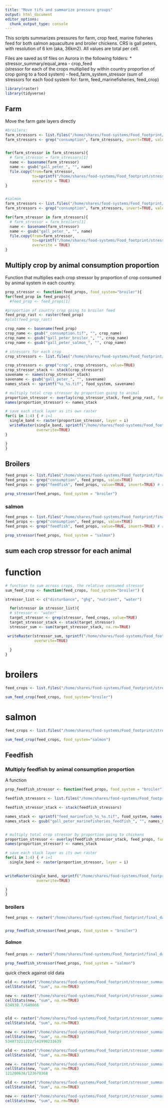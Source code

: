 ```yaml
---
title: "Move tifs and summarize pressure groups"
output: html_document
editor_options: 
  chunk_output_type: console
---
```

This scripts summarizes pressures for farm, crop feed, marine fisheries feed for both salmon aquaculture and broiler chickens. CRS is gall peters, with resolution of 6 km (aka, 36km2). All values are total per cell.

Files are saved as tif files on Aurora in the following folders:
 * stressor_summary/equal_area
    - crop_feed  
    (stressor for each of the crops multiplied by within country proportion of crop going to a food system)
    - feed_farm_system_stressor
    (sum of stressors for each food system for: farm, feed_marinefisheries, feed_crop)
    
```r

library(raster)
library(tidyverse)

```

## Farm
Move the farm gate layers directly

```r

#broilers:
farm_stressors <- list.files("/home/shares/food-systems/Food_footprint/final_data/_tif_equal_area_proj_per_cell", full=TRUE, pattern = "broiler")
farm_stressors <- grep("consumption", farm_stressors, invert=TRUE, value=TRUE)


for(farm_stressor in farm_stressors){
  # farm_stressor = farm_stressors[1]
  name <- basename(farm_stressor)
  name <- gsub("gall_peter_", "", name)
  file.copy(from=farm_stressor, 
            to=sprintf("/home/shares/food-systems/Food_footprint/stressor_summary/equal_area/feed_farm_system_stressor/farm_%s", name),
            overwrite = TRUE)
}


#salmon
farm_stressors <- list.files("/home/shares/food-systems/Food_footprint/final_data/_tif_equal_area_proj_per_cell", full=TRUE, pattern = "salmon")
farm_stressors <- grep("consumption", farm_stressors, invert=TRUE, value=TRUE)

for(farm_stressor in farm_stressors){
  # farm_stressor = farm_broilers[1]
  name <- basename(farm_stressor)
  name <- gsub("gall_peter_", "", name)
  file.copy(from=farm_stressor, 
            to=sprintf("/home/shares/food-systems/Food_footprint/stressor_summary/equal_area/feed_farm_system_stressor/farm_%s", name),
            overwrite = TRUE)
}

```


## Multiply crop by animal consumption proportion

Function that multiplies each crop stressor by proportion of crop consumed by animal system in each country.
```r

prop_stressor <- function(feed_props, food_system="broiler"){
for(feed_prop in feed_props){
  #feed_prop <- feed_props[1]

#proportion of country crop going to broiler feed
feed_prop_rast <- raster(feed_prop)  
#plot(feed_prop_rast)

crop_name <- basename(feed_prop)
crop_name <- gsub("_consumption.tif", "", crop_name)
crop_name <- gsub("gall_peter_broiler_", "", crop_name)
crop_name <- gsub("gall_peter_salmon_", "", crop_name)

# stressors for each crop
crop_stressors <- list.files("/home/shares/food-systems/Food_footprint/final_data/_tif_equal_area_proj_per_cell", full=TRUE, pattern = crop_name)

crop_stressors <- grep("crop", crop_stressors, value=TRUE)
crop_stressor_stack <- stack(crop_stressors)
savename <- names(crop_stressor_stack)
savename <- gsub("gall_peter_", "", savename)
names_stack <- sprintf("%s_%s.tif", food_system, savename)

# multiply total crop stressor by proportion going to animal
proportion_stressor <- overlay(crop_stressor_stack, feed_prop_rast, fun=function(x,y){x*y})
names(proportion_stressor) <- names_stack

# save each stack layer as its own raster
for(i in 1:4) { # i=1
  single_band <- raster(proportion_stressor, layer = i)
  writeRaster(single_band, sprintf("/home/shares/food-systems/Food_footprint/stressor_summary/equal_area/crop_feed/%s", names(single_band)),
              overwrite=TRUE)
}

}
}


```

## Broilers
```r
feed_props <- list.files("/home/shares/food-systems/Food_footprint/final_data/_tif_equal_area_proj_per_km2", full=TRUE, pattern = "broiler")
feed_props <- grep("consumption", feed_props, value=TRUE)
feed_props <- grep("feedfish", feed_props, value=TRUE, invert=TRUE) # remove feed fish

prop_stressor(feed_props, food_system = "broiler")

```

### salmon

```r

feed_props <- list.files("/home/shares/food-systems/Food_footprint/final_data/_tif_equal_area_proj_per_km2", full=TRUE, pattern = "salmon")
feed_props <- grep("consumption", feed_props, value=TRUE)
feed_props <- grep("feedfish", feed_props, value=TRUE, invert=TRUE) # remove feed fish

prop_stressor(feed_props, food_system = "salmon")

```

## sum each crop stressor for each animal
# function
```r

# function to sum across crops, the relative consumed stressor
sum_feed_crop <- function(feed_crops, food_system="broiler") {

stressor_list <- c("disturbance", "ghg", "nutrient", "water")

  for(stressor in stressor_list){
  # stressor <- "water"
  target_stressor <- grep(stressor, feed_crops, value=TRUE)
  target_stressor_stack <- stack(target_stressor)
  stressor_sum <- sum(target_stressor_stack, na.rm=TRUE)

 writeRaster(stressor_sum, sprintf("/home/shares/food-systems/Food_footprint/stressor_summary/equal_area/feed_farm_system_stressor/feed_crop_%s_%s_per_cell.tif", food_system, stressor), 
             overwrite=TRUE)
 
  }
}
```

# broilers
```r

feed_crops <- list.files("/home/shares/food-systems/Food_footprint/stressor_summary/equal_area/crop_feed", pattern="broiler", full=TRUE)

sum_feed_crop(feed_crops, food_system="broiler")

```

# salmon
```r

feed_crops <- list.files("/home/shares/food-systems/Food_footprint/stressor_summary/equal_area/crop_feed", pattern="salmon", full=TRUE)

sum_feed_crop(feed_crops, food_system="salmon")


```

## Feedfish 

### Multiply feedfish by animal consumption proportion

A function

```r

prop_feedfish_stressor <- function(feed_props, food_system = "broiler"){

feedfish_stressors <- list.files("/home/shares/food-systems/Food_footprint/final_data/_tif_equal_area_proj_per_cell", pattern="marinefisheries", full=TRUE)

feedfish_stressor_stack <- stack(feedfish_stressors)

names_stack <- sprintf("feed_marinefish_%s_%s.tif", food_system, names(feedfish_stressor_stack)) 
names_stack <- gsub("gall_peter_marinefisheries_feedfish_", "", names_stack)


# multiply total crop stressor by proportion going to chickens
proportion_stressor <- overlay(feedfish_stressor_stack, feed_props, fun=function(x,y){x*y})
names(proportion_stressor) <- names_stack

# save each stack layer as its own raster
for(i in 1:4) { # i=1
  single_band <- raster(proportion_stressor, layer = i)

  
writeRaster(single_band, sprintf("/home/shares/food-systems/Food_footprint/stressor_summary/equal_area/feed_farm_system_stressor/%s", names(single_band)),
              overwrite=TRUE)

}
}
```

### broilers
```r

feed_props <- raster("/home/shares/food-systems/Food_footprint/final_data/_tif_equal_area_proj_per_km/gall_peter_broiler_feedfish_consumption.tif")


prop_feedfish_stressor(feed_props, food_system = "broiler")

```

##### Salmon
```r
feed_props <- raster("/home/shares/food-systems/Food_footprint/final_data/_tif_equal_area_proj_per_km/gall_peter_salmon_feedfish_consumption.tif")

prop_feedfish_stressor(feed_props, food_system = "salmon")

```

quick check against old data
```r

old <- raster("/home/shares/food-systems/Food_footprint/stressor_summary/feed_farm_system_stressor/raw/feed_marinefish_salmon_ghg.tif")
cellStats(old, "sum", na.rm=TRUE)

new <- raster("/home/shares/food-systems/Food_footprint/stressor_summary_new/feed_farm_system_stressor/feed_marinefish_salmon_ghg_per_cell.tif")
cellStats(new, "sum", na.rm=TRUE)
634938.7/640666


old <- raster("/home/shares/food-systems/Food_footprint/stressor_summary/feed_farm_system_stressor/raw/feed_crop_broiler_water.tif")
cellStats(old, "sum", na.rm=TRUE)

new <- raster("/home/shares/food-systems/Food_footprint/stressor_summary_new/feed_farm_system_stressor/feed_crop_broiler_water_per_cell.tif")
cellStats(new, "sum", na.rm=TRUE)
534073211222/541990233639

old <- raster("/home/shares/food-systems/Food_footprint/stressor_summary/feed_farm_system_stressor/raw/farm_broiler_ghg.tif")
cellStats(old, "sum", na.rm=TRUE)

new <- raster("/home/shares/food-systems/Food_footprint/stressor_summary_new/feed_farm_system_stressor/farm_broiler_ghg_per_cell.tif")
cellStats(new, "sum", na.rm=TRUE)
121200638/123670368

old <- raster("/home/shares/food-systems/Food_footprint/stressor_summary/feed_farm_system_stressor/raw/feed_crop_broiler_disturbance.tif")
cellStats(old, "sum", na.rm=TRUE)

new <- raster("/home/shares/food-systems/Food_footprint/stressor_summary_new/feed_farm_system_stressor/feed_crop_broiler_disturbance_per_cell.tif")
cellStats(new, "sum", na.rm=TRUE)

```